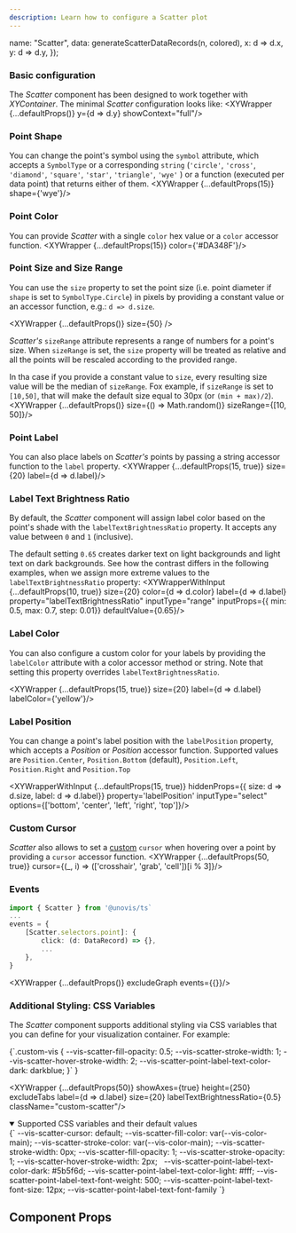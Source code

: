 ```yaml
---
description: Learn how to configure a Scatter plot
---
```



  name: "Scatter",
  data: generateScatterDataRecords(n, colored),
  x: d => d.x,
  y: d => d.y,
});

### Basic configuration
The _Scatter_ component has been designed to work together with _XYContainer_. The minimal _Scatter_ configuration looks like:
<XYWrapper {...defaultProps()} y={d => d.y} showContext="full"/>

### Point Shape
You can change the point's symbol using the `symbol` attribute, which accepts a `SymbolType` or a corresponding `string`
(`'circle'`, `'cross'`, `'diamond'`, `'square'`, `'star'`, `'triangle'`, `'wye'` ) or a function (executed per data point) that returns either of them.
<XYWrapper {...defaultProps(15)} shape={'wye'}/>

### Point Color
You can provide _Scatter_ with a single `color` hex value or a `color` accessor function.
<XYWrapper {...defaultProps(15)} color={'#DA348F'}/>

### Point Size and Size Range
You can use the `size` property to set the point size (i.e. point diameter if `shape` is set to `SymbolType.Circle`) in pixels
by providing a constant value or an accessor function, e.g.: `d => d.size`.

<XYWrapper {...defaultProps()} size={50} />

_Scatter's_ `sizeRange` attribute represents a range of numbers for a point's size. When `sizeRange` is set, the `size`
property will be treated as relative and all the points will be rescaled according to the provided range.

In tha case if you provide a constant value to `size`, every resulting size value will be the median of `sizeRange`.
Fox example, if `sizeRange` is set to `[10,50]`, that will make the default size equal to 30px (or `(min + max)/2`).
<XYWrapper {...defaultProps()} size={() => Math.random()} sizeRange={[10, 50]}/>

### Point Label
You can also place labels on _Scatter's_ points by passing a string accessor function to the `label` property.
<XYWrapper {...defaultProps(15, true)} size={20} label={d => d.label}/>

### Label Text Brightness Ratio
By default, the _Scatter_ component will assign label color based on the point's shade with the `labelTextBrightnessRatio` property.
It accepts any value between `0` and `1` (inclusive).

The default setting `0.65` creates darker text on light backgrounds and light text on dark backgrounds.
See how the contrast differs in the following examples, when we assign more extreme values to the `labelTextBrightnessRatio` property:
<XYWrapperWithInput {...defaultProps(10, true)} size={20} color={d => d.color} label={d => d.label} property="labelTextBrightnessRatio" inputType="range" inputProps={{ min: 0.5, max: 0.7, step: 0.01}} defaultValue={0.65}/>

### Label Color
You can also configure a custom color for your labels by providing the `labelColor` attribute with a color accessor method or string.
Note that setting this property overrides `labelTextBrightnessRatio`.

<XYWrapper {...defaultProps(15, true)} size={20} label={d => d.label} labelColor={'yellow'}/>

### Label Position
You can change a point's label position with the `labelPosition` property, which accepts a  _Position_ or _Position_ accessor
function. Supported values are `Position.Center`, `Position.Bottom` (default), `Position.Left`, `Position.Right` and `Position.Top`

<XYWrapperWithInput {...defaultProps(15, true)} hiddenProps={{ size: d => d.size, label: d => d.label}} property='labelPosition' inputType="select" options={['bottom', 'center', 'left', 'right', 'top']}/>

### Custom Cursor
_Scatter_ also allows to set a [custom](https://developer.mozilla.org/en-US/docs/Web/CSS/cursor) `cursor` when hovering
over a point by providing a `cursor` accessor function.
<XYWrapper {...defaultProps(50, true)} cursor={(_, i) => (['crosshair', 'grab', 'cell'])[i % 3]}/>

### Events
```ts
import { Scatter } from '@unovis/ts`
...
events = {
    [Scatter.selectors.point]: {
        click: (d: DataRecord) => {},
        ...
    },
}
```
<XYWrapper {...defaultProps()} excludeGraph events={{}}/>


### Additional Styling: CSS Variables
The _Scatter_ component supports additional styling via CSS variables that you can define for your visualization container. For example:

<CodeBlock language="css" title="styles.css">
{`.custom-vis {
  --vis-scatter-fill-opacity: 0.5;
  --vis-scatter-stroke-width: 1;
  --vis-scatter-hover-stroke-width: 2;
  --vis-scatter-point-label-text-color-dark: darkblue;
}`
}
</CodeBlock>

<XYWrapper {...defaultProps(50)} showAxes={true} height={250} excludeTabs label={d => d.label} size={20} labelTextBrightnessRatio={0.5} className="custom-scatter"/>

<details open>
  <summary>Supported CSS variables and their default values</summary>
  <CodeBlock language="css">
  {`
--vis-scatter-cursor: default;
--vis-scatter-fill-color: var(--vis-color-main);
--vis-scatter-stroke-color: var(--vis-color-main);
--vis-scatter-stroke-width: 0px;
--vis-scatter-fill-opacity: 1;
--vis-scatter-stroke-opacity: 1;
--vis-scatter-hover-stroke-width: 2px;
 
--vis-scatter-point-label-text-color-dark: #5b5f6d;
--vis-scatter-point-label-text-color-light: #fff;
--vis-scatter-point-label-text-font-weight: 500;
--vis-scatter-point-label-text-font-size: 12px;
--vis-scatter-point-label-text-font-family
`}
  </CodeBlock>
</details>


## Component Props
<PropTable name="VisScatter"></PropTable>
